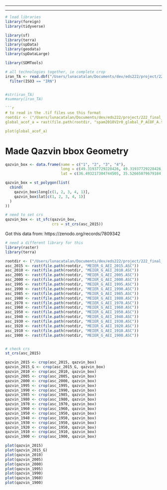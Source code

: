 ------------------------------------------------------------------------

------------------------------------------------------------------------

```r
# load libraries
library(foreign)
library(tidyverse)

library(sf)
library(terra)
library(spData)
library(geodata)
library(spDataLarge)

library(SDMTools)
```

```r
# all technologies together, ie complete crop
iran_TA <- read.dbf("/Users/lunacatalan/Documents/dev/eds222/project/222_final_project/data/spam2010v2r0_global_prod.dbf/spam2010V2r0_global_P_TA.DBF") %>% 
  filter(ISO3 == "IRN")


#str(iran_TA)
#summary(iran_TA)
```

```r
```r
# to read in the .tif files use this format
rootdir <- ("/Users/lunacatalan/Documents/dev/eds222/project/222_final_project/data/spam2010v2r0_global_prod.geotiff/") # print getwd()
global_acof_a = rast(file.path(rootdir, "spam2010V2r0_global_P_ACOF_A.tif"))

plot(global_acof_a)
```

# Made Qazvin bbox Geometry 

```r
qazvin_box <- data.frame(name = c("1", "2", "3", "4"),
                         long = c(49.31937729228426, 49.31937729228426, 51.12523623049739, 51.12523623049739),
                         lat = c(36.493217304744505, 35.52665079679184, 35.52665079679184, 36.493217304744505))

qazvin_box = st_polygon(list(
  cbind(
    qazvin_box$long[c(1, 2, 3, 4, 1)],
    qazvin_box$lat[c(1, 2, 3, 4, 1)]
  )
))

# need to set crs
qazvin_box <- st_sfc(qazvin_box,
                     crs = st_crs(asc_2015))
```

Got this data from: https://zenodo.org/records/7809342

```r
# need a different library for this 
library(raster)
library(terra)
```


```r
rootdir <- ("/Users/lunacatalan/Documents/dev/eds222/project/222_final_project/data/AEI_ASC/")
asc_2015 <- rast(file.path(rootdir, "MEIER_G_AEI_2015.ASC"))
asc_2010 <- rast(file.path(rootdir, "MEIER_G_AEI_2010.ASC"))
asc_2005 <- rast(file.path(rootdir, "MEIER_G_AEI_2005.ASC"))
asc_2000 <- rast(file.path(rootdir, "MEIER_G_AEI_2000.ASC"))
asc_1995 <- rast(file.path(rootdir, "MEIER_G_AEI_1995.ASC"))
asc_1990 <- rast(file.path(rootdir, "MEIER_G_AEI_1990.ASC"))
asc_1985 <- rast(file.path(rootdir, "MEIER_G_AEI_1985.ASC"))
asc_1980 <- rast(file.path(rootdir, "MEIER_G_AEI_1980.ASC"))
asc_1970 <- rast(file.path(rootdir, "MEIER_G_AEI_1970.ASC"))
asc_1960 <- rast(file.path(rootdir, "MEIER_G_AEI_1960.ASC"))
asc_1950 <- rast(file.path(rootdir, "MEIER_G_AEI_1950.ASC"))
asc_1940 <- rast(file.path(rootdir, "MEIER_G_AEI_1940.ASC"))
asc_1930 <- rast(file.path(rootdir, "MEIER_G_AEI_1930.ASC"))
asc_1920 <- rast(file.path(rootdir, "MEIER_G_AEI_1920.ASC"))
asc_1910 <- rast(file.path(rootdir, "MEIER_G_AEI_1910.ASC"))
asc_1900 <- rast(file.path(rootdir, "MEIER_G_AEI_1900.ASC"))


# check crs 
st_crs(asc_2015)

qazvin_2015 <- crop(asc_2015, qazvin_box)
qazvin_2015_G <- crop(asc_2015_G, qazvin_box)
qazvin_2010 <- crop(asc_2010, qazvin_box)
qazvin_2005 <- crop(asc_2005, qazvin_box)
qazvin_2000 <- crop(asc_2000, qazvin_box)
qazvin_1995 <- crop(asc_1995, qazvin_box)
qazvin_1990 <- crop(asc_1990, qazvin_box)
qazvin_1985 <- crop(asc_1985, qazvin_box)
qazvin_1980 <- crop(asc_1980, qazvin_box)
qazvin_1970 <- crop(asc_1970, qazvin_box)
qazvin_1960 <- crop(asc_1960, qazvin_box)
qazvin_1950 <- crop(asc_1950, qazvin_box)
qazvin_1940 <- crop(asc_1950, qazvin_box)
qazvin_1930 <- crop(asc_1950, qazvin_box)
qazvin_1920 <- crop(asc_1950, qazvin_box)
qazvin_1910 <- crop(asc_1910, qazvin_box)
qazvin_1900 <- crop(asc_1900, qazvin_box)

plot(qazvin_2015)
plot(qazvin_2015_G)
plot(qazvin_2010)
plot(qazvin_2005)
plot(qazvin_2000)
plot(qazvin_1995)
plot(qazvin_1990)
plot(qazvin_1960)
plot(qazvin_1900)

```
